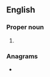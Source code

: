 ==English==

===Proper noun===
{{en-proper noun}}

# {{initialism of|en|{{w|Royal Automobile Club of Western Australia}}}}

===Anagrams===
* {{anagrams|en|a=aacrw|WRAAC}}
